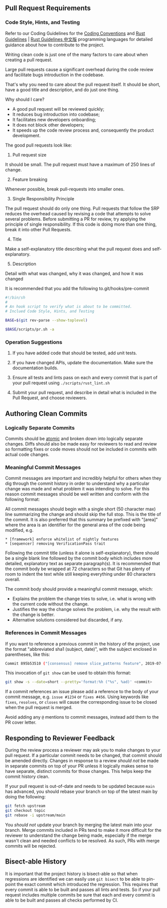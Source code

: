 ## Pull Request Requirements

### Code Style, Hints, and Testing

Refer to our Coding Guidelines for the [Coding Conventions](./coding-conventions.en-US.mdx) and [Rust Guidelines](https://github.com/rust-dev-tools) | [Rust Guidelines 中文版](https://github.com/Rust-Coding-Guidelines/rust-coding-guidelines-zh/blob/main/src/SUMMARY.md) programming languages for detailed guidance about how to contribute to the project.

Writing clean code is just one of the many factors to care about when creating a pull request.

Large pull requests cause a significant overhead during the code review and facilitate bugs introduction in the codebase.

That's why you need to care about the pull request itself. It should be short, have a good title and description, and do just one thing.

Why should I care?

* A good pull request will be reviewed quickly;
* It reduces bug introduction into codebase;
* It facilitates new developers onboarding;
* It does not block other developers;
* It speeds up the code review process and, consequently the product development.


The good pull requests look like:

1. Pull request size

It should be small. The pull request must have a maximum of 250 lines of change.

2. Feature breaking

Whenever possible, break pull-requests into smaller ones.

3. Single Responsibility Principle

The pull request should do only one thing.
Pull requests that follow the SRP reduces the overhead caused by revising a code that attempts to solve several problems. Before submitting a PR for review, try applying the principle of single responsibility. If this code is doing more than one thing, break it into other Pull Requests.

4. Title

Make a self-explanatory title describing what the pull request does and self-explanatory.

5. Description

Detail with what was changed, why it was changed, and how it was changed

It is recommended that you add the following to.git/hooks/pre-commit

``` bash
#!/bin/sh
#
# An hook script to verify what is about to be committed.
# Inclued Code Style, Hints, and Testing

BASE=$(git rev-parse --show-toplevel)

$BASE/scripts/pr.sh -a
```

### Operation Suggestions

1. If you have added code that should be tested, add unit tests.

1. If you have changed APIs, update the documentation. Make sure the documentation builds.

1. Ensure all tests and lints pass on each and every commit that is part of your pull request using `./scripts/rust_lint.sh`

1. Submit your pull request, and describe in detail what is included in the Pull Request, and choose reviewers.


## Authoring Clean Commits

### Logically Separate Commits

Commits should be [atomic](https://en.wikipedia.org/wiki/Atomic_commit#Atomic_commit_convention) and broken down into logically separate changes. Diffs should also be made easy for reviewers to read and review so formatting fixes or code moves should not be included in commits with actual code changes.

### Meaningful Commit Messages

Commit messages are important and incredibly helpful for others when they dig through the commit history in order to understand why a particular change was made and what problem it was intending to solve. For this reason commit messages should be well written and conform with the following format:

All commit messages should begin with a single short (50 character max) line summarizing the change and should skip the full stop. This is the title of the commit. It is also preferred that this summary be prefixed with "[area]" where the area is an identifier for the general area of the code being modified, e.g.

```
* [framework] enforce whitelist of nightly features
* [sequencer] removing VerificationPass trait
```

Following the commit title (unless it alone is self-explanatory), there should be a single blank line followed by the commit body which includes more detailed, explanatory text as separate paragraph(s). It is recommended that the commit body be wrapped at 72 characters so that Git has plenty of room to indent the text while still keeping everything under 80 characters overall.

The commit body should provide a meaningful commit message, which:
* Explains the problem the change tries to solve, i.e. what is wrong with the current code without the change.
* Justifies the way the change solves the problem, i.e. why the result with the change is better.
* Alternative solutions considered but discarded, if any.

### References in Commit Messages

If you want to reference a previous commit in the history of the project, use the format "abbreviated sha1 (subject, date)", with the subject enclosed in parentheses, like this:

```bash
Commit 895b53510 ("[consensus] remove slice_patterns feature", 2019-07-18) noticed that ...
```

This invocation of `git show` can be used to obtain this format:

```bash
git show -s --date=short --pretty='format:%h ("%s", %ad)' <commit>
```

If a commit references an issue please add a reference to the body of your commit message, e.g. `issue #1234` or `fixes #456`. Using keywords like `fixes`, `resolves`, or `closes` will cause the corresponding issue to be closed when the pull request is merged.

Avoid adding any `@` mentions to commit messages, instead add them to the PR cover letter.

## Responding to Reviewer Feedback

During the review process a reviewer may ask you to make changes to your pull request. If a particular commit needs to be changed, that commit should be amended directly. Changes in response to a review *should not* be made in separate commits on top of your PR unless it logically makes sense to have separate, distinct commits for those changes. This helps keep the commit history clean.

If your pull request is out-of-date and needs to be updated because `main` has advanced, you should rebase your branch on top of the latest main by doing the following:

```bash
git fetch upstream
git checkout topic
git rebase -i upstream/main
```

You *should not* update your branch by merging the latest main into your branch. Merge commits included in PRs tend to make it more difficult for the reviewer to understand the change being made, especially if the merge wasn't clean and needed conflicts to be resolved. As such, PRs with merge commits will be rejected.

## Bisect-able History

It is important that the project history is bisect-able so that when regressions are identified we can easily use `git bisect` to be able to pin-point the exact commit which introduced the regression. This requires that every commit is able to be built and passes all lints and tests. So if your pull request includes multiple commits be sure that each and every commit is able to be built and passes all checks performed by CI.
